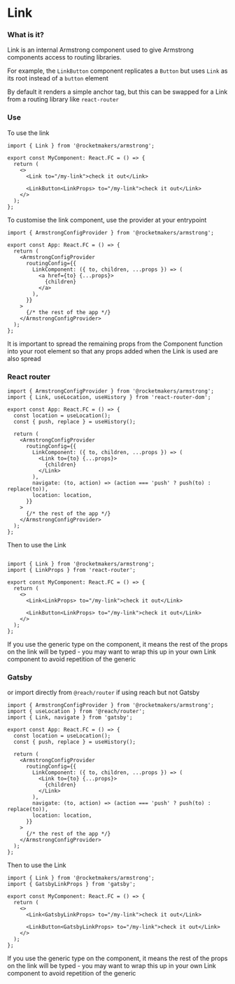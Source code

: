 
<Meta title="Layout/Link" />

# Link

### What is it?

Link is an internal Armstrong component used to give Armstrong components access to routing libraries.

For example, the `LinkButton` component replicates a `Button` but uses `Link` as its root instead of a `button` element

By default it renders a simple anchor tag, but this can be swapped for a Link from a routing library like `react-router`

### Use

To use the link

```tsx
import { Link } from '@rocketmakers/armstrong';

export const MyComponent: React.FC = () => {
  return (
    <>
      <Link to="/my-link">check it out</Link>

      <LinkButton<LinkProps> to="/my-link">check it out</Link>
    </>
  );
};
```

To customise the link component, use the provider at your entrypoint

```tsx
import { ArmstrongConfigProvider } from '@rocketmakers/armstrong';

export const App: React.FC = () => {
  return (
    <ArmstrongConfigProvider
      routingConfig={{
        LinkComponent: ({ to, children, ...props }) => (
          <a href={to} {...props}>
            {children}
          </a>
        ),
      }}
    >
      {/* the rest of the app */}
    </ArmstrongConfigProvider>
  );
};
```

It is important to spread the remaining props from the Component function into your root element so that any props added when the Link is used are also spread

### React router

```tsx
import { ArmstrongConfigProvider } from '@rocketmakers/armstrong';
import { Link, useLocation, useHistory } from 'react-router-dom';

export const App: React.FC = () => {
  const location = useLocation();
  const { push, replace } = useHistory();

  return (
    <ArmstrongConfigProvider
      routingConfig={{
        LinkComponent: ({ to, children, ...props }) => (
          <Link to={to} {...props}>
            {children}
          </Link>
        ),
        navigate: (to, action) => (action === 'push' ? push(to) : replace(to)),
        location: location,
      }}
    >
      {/* the rest of the app */}
    </ArmstrongConfigProvider>
  );
};
```

Then to use the Link

```tsx

import { Link } from '@rocketmakers/armstrong';
import { LinkProps } from 'react-router';

export const MyComponent: React.FC = () => {
  return (
    <>
      <Link<LinkProps> to="/my-link">check it out</Link>

      <LinkButton<LinkProps> to="/my-link">check it out</Link>
    </>
  );
};
```

If you use the generic type on the component, it means the rest of the props on the link will be typed - you may want to wrap this up in your own Link component to avoid repetition of the generic

### Gatsby

or import directly from `@reach/router` if using reach but not Gatsby

```tsx
import { ArmstrongConfigProvider } from '@rocketmakers/armstrong';
import { useLocation } from '@reach/router';
import { Link, navigate } from 'gatsby';

export const App: React.FC = () => {
  const location = useLocation();
  const { push, replace } = useHistory();

  return (
    <ArmstrongConfigProvider
      routingConfig={{
        LinkComponent: ({ to, children, ...props }) => (
          <Link to={to} {...props}>
            {children}
          </Link>
        ),
        navigate: (to, action) => (action === 'push' ? push(to) : replace(to)),
        location: location,
      }}
    >
      {/* the rest of the app */}
    </ArmstrongConfigProvider>
  );
};
```

Then to use the Link

```tsx
import { Link } from '@rocketmakers/armstrong';
import { GatsbyLinkProps } from 'gatsby';

export const MyComponent: React.FC = () => {
  return (
    <>
      <Link<GatsbyLinkProps> to="/my-link">check it out</Link>

      <LinkButton<GatsbyLinkProps> to="/my-link">check it out</Link>
    </>
  );
};
```

If you use the generic type on the component, it means the rest of the props on the link will be typed - you may want to wrap this up in your own Link component to avoid repetition of the generic
